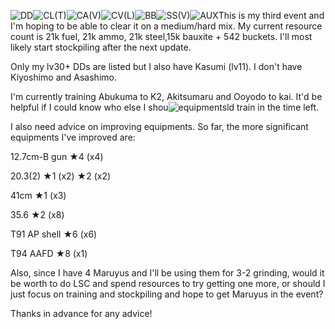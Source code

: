 [[File:2016fuyuDD.png|thumb|DD]][[File:2016fuyuCL.png|thumb|CL(T)]][[File:2016fuyuCA.png|thumb|CA(V)]][[File:2016fuyuCV.png|thumb|CV(L)]][[File:2016fuyuBB.png|thumb|BB]][[File:2016fuyuSS.png|thumb|SS(V)]][[File:2016fuyuAUX.png|thumb|AUX]]This is my third event and I'm hoping to be able to clear it on a medium/hard mix. My current resource count is 21k fuel, 21k ammo, 21k steel,15k bauxite + 542 buckets. I'll most likely start stockpiling after the next update.

Only my lv30+ DDs are listed but I also have Kasumi (lv11). I don't have Kiyoshimo and Asashimo.

I'm currently training Abukuma to K2, Akitsumaru and Ooyodo to kai. It'd be helpful if I could know who else I shou[[File:2016fuyueq2.png|thumb|equipments]]ld train in the time left.

I also need advice on improving equipments. So far, the more significant equipments I've improved are:

12.7cm-B gun ★4 (x4)

20.3(2) <span style="font-weight:normal;">★1 (x2) </span><span style="font-weight:normal;">★2 (x2)</span>

41cm <span style="font-weight:normal;">★1 (x3)</span>

<span style="font-weight:normal;">35.6 </span><span style="font-weight:normal;">★2 (x8)</span>

<span style="font-weight:normal;">T91 AP shell </span><span style="font-weight:normal;">★6 (x6)</span>

<span style="font-weight:normal;">T94 AAFD </span><span style="font-weight:normal;">★8 (x1)</span>

Also, since I have 4 Maruyus and I'll be using them for 3-2 grinding, would it be worth to do LSC and spend resources to try getting one more, or should I just focus on training and stockpiling and hope to get Maruyus in the event?

Thanks in advance for any advice!<ac_metadata title="Advice for medium/hard difficulty mix?"> </ac_metadata>